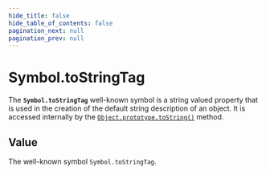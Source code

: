 ```yaml
---
hide_title: false
hide_table_of_contents: false
pagination_next: null
pagination_prev: null
---
```

# Symbol.toStringTag

The **`Symbol.toStringTag`** well-known symbol is a string valued property that is used in the creation of the default string description of an object. It is accessed internally by the [`Object.prototype.toString()`](../../globals/Object/prototype/toString.mdx) method.

## Value

The well-known symbol `Symbol.toStringTag`.
